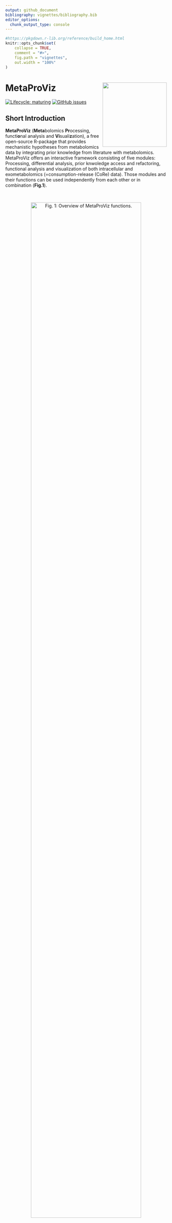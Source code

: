 ```yaml
---
output: github_document
bibliography: vignettes/bibliography.bib
editor_options: 
  chunk_output_type: console
---
```


<!-- README.md is generated from README.Rmd. Please edit that file -->

```r
#https://pkgdown.r-lib.org/reference/build_home.html
knitr::opts_chunk$set(
    collapse = TRUE,
    comment = "#>",
    fig.path = "vignettes",
    out.width = "100%"
)
```

# MetaProViz <img src="vignettes/Hexagon_MetaProViz.png" align="right" width="200" />


<!-- badges: start -->
[![Lifecycle: maturing](https://img.shields.io/badge/lifecycle-maturing-blue.svg)](https://www.tidyverse.org/lifecycle/#maturing)
[![GitHub issues](https://img.shields.io/github/issues/saezlab/MetaProViz)](https://github.com/saezlab/MetaProViz/issues)
<!-- badges: end -->

## **Short Introduction**
**MetaProViz** (**Meta**bolomics **Pr**ocessing, functi**o**nal analysis and **Vi**suali**z**ation), a free open-source R-package that provides mechanistic hypotheses from metabolomics data by integrating prior knowledge from literature with metabolomics. MetaProViz offers an interactive framework consisting of five modules: Processing, differential analysis, prior knwoledge access and refactoring, functional analysis and visualization of both intracellular and exometabolomics (=consumption-release (CoRe) data). Those modules and their functions can be used independently from each other or in combination (**Fig.1**).

\
<center>
![**Fig. 1:** Overview of MetaProViz functions.](https://github.com/saezlab/MetaProViz/blob/development/vignettes/Fig.1.png?raw=true){width=90%}

</center>
\
\
The first module, **MetaProViz**, `Processing`, allows the customized processing of raw peak metabolomics data from different experimental setups, including options to perform feature filtering due to missingness, Total Ion Count (TIC) normalisation, Missing Value Imputation (MVI) based on half-minimum and outlier detection based on Hotellin's T2. All of these pre-processing parameters can be customized and combined as needed.\
The second module of **MetaProViz**, `Differential Metabolite Analysis (DMA)`, allows the user to perform differential analysis between two conditions (e.g. Tumour versus Healthy) calculating the Log2FC, p-value, adjusted p-value and t-value, whereby the user can choose all the test statistics. The input can either be the output of the `Preprocessing` module or any DF including metabolite values and information about the conditions that should be compared.\
The third module of **MetaProViz**, `Functional Analysis`, includes different methods to create clusters of metabolites based on their distribution across the data using logical regulatory rules, prior knowledge for enrichment analysis and functions to perform over representation analysis (ORA). Here, the user can either input the output of the `Processing` or `Differential Metabolite Analysis (DMA)` module, or any other DF including Log2FC and statistics or metabolite values.\
The fourth module of **MetaProViz**, `Visualization`, can easily create customized visualizations of the output results of each of the other **MetaProViz** modules or custom files. Here we not only enable overview plots such as PCA, heatmap, Volcano plot, but also individual graphs of each metabolite as bar graphs, box plots or violin plots. Moreover, the user can provide additional information such as pathways the metabolites correspond to, the clusters the metabolites where assigned to or any other meta-information to customize the plots for color, shape or selections, thus enabling biological interpretation of the results otherwise missed in the data.


## Tutorials
We have generated several tutorials showcasing the different functionalities MetaProViz offers using publicly available datasets, which are included as example data within **MetaProViz**. You can find those tutorial on the top under the "Tutorials" button, where you can follow specific user case examples for different analysis. Otherwise, you can also follow the links below:\
- [Standard metabolomics data](https://saezlab.github.io/MetaProViz/articles/Standard%20Metabolomics.html)\
- [Consumption-Release (CoRe) metabolomics data from cell culture media](https://saezlab.github.io/MetaProViz/articles/CoRe%20Metabolomics.html)\
- [Prior Knowledge Access & Integration](https://saezlab.github.io/MetaProViz/articles/Prior%20Knowledge%20-%20Access%20&%20Integration.html)\
- [Sample Metadata Analysis](https://saezlab.github.io/MetaProViz/articles/Sample%20Metadata%20Analysis.html)\
\
Here you will find a brief overview and information about the installation of the package and its dependencies.

## Example Data
clear cell Renal Cell Carcinoma (ccRCC) patients data from Hakimi et. al including 138 matched tumour and normal tissue pairs [@Hakimi2016]. Cell-lines data from intra- and extracellular metabolomics data from cell culture media from [metabolomics workbench project PR001418](https://www.metabolomicsworkbench.org/data/DRCCMetadata.php?Mode=Project&ProjectID=PR001418).
```r
suppressMessages(suppressWarnings(library(tidyverse)))
suppressMessages(suppressWarnings(library(MetaProViz)))

# Create an overview of the example data
TissuePlot <- tissue_norm%>%
  column_to_rownames("Code")%>%
  filter(TISSUE_TYPE != "NORMAL")%>%
  separate(`TYPE-STAGE`, into=c("Type", "Stage"), sep="-", remove=FALSE)
TissuePlot$Count <- 1

TissuePlot$AGEFactor <- factor(TissuePlot$AGE, levels = c("Young","Middle", "Old"))

#Plot
Plot <- ggplot2::ggplot(TissuePlot, ggplot2::aes(fill=Stage, y=Count, x=AGEFactor)) + 
        ggplot2::geom_bar(position="stack", stat="identity")+
        ggplot2::scale_fill_manual(values = c("STAGE I" = "#006384"  , "STAGE II" = "#9F0162", "STAGE III" = "#00735C" , "STAGE IV" = "grey" ))+
        ggplot2::theme_classic()+
        ggplot2::ggtitle("ccRCC patients metadata")+
        ggplot2::theme(axis.text.x = ggplot2::element_text(angle = 90, hjust = 1))+
        ggplot2::labs(subtitle="Age at surgery <42 = Young,  >58 = Old, else = Middle", x = "Age", y = "Number of Patients")

Plot_Sized <-  MetaProViz:::plot_grob_superplot(input_plot=Plot, metadata_info=c(Conditions="Conditions", Superplot="Conditions"), metadata_sample=TissuePlot%>%dplyr::rename("Conditions"="AGE"), plot_name = "ccRCC patients metadata", subtitle = "Age at surgery <42 = Young,  >58 = Old, else = Middle", plot_type="Bar")
 
PlotHeight <- grid::convertUnit(Plot_Sized$height, 'cm', valueOnly = TRUE)
PlotWidth <- grid::convertUnit(Plot_Sized$width, 'cm', valueOnly = TRUE)
Plot_Sized %<>%
      {ggplot2::ggplot() + ggplot2::annotation_custom(.)} %>%
       magrittr::add(ggplot2::theme(panel.background = ggplot2::element_rect(fill = "transparent")))

#ggplot2::ggsave(filename = "Tissue_MetadataPlot.svg", plot = Plot_Sized, width = PlotWidth,  height = PlotHeight, unit="cm")
 
Plot_Sized_Tissue <- Plot_Sized

###################################################################################################################################################
# Create an overview of the example data
CellPlot_Intra <- intracell_raw%>%
  column_to_rownames("Code")%>%
  filter(Conditions != "Pool")%>%
   mutate(Celltype = case_when(Conditions=="HK2" ~ 'Healthy',
                               Conditions=="786-O" ~ 'PrimaryTumour',
                               TRUE ~ 'MetastaticTumour'))

CellPlot_Intra$Count <- 1
CellPlot_Intra$CelltypeFactor <- factor(CellPlot_Intra$Celltype, levels = c("Healthy","PrimaryTumour", "MetastaticTumour"))

CellPlot_Media <- medium_raw%>%
  column_to_rownames("Code")%>%
  filter(Conditions != "Pool")%>%
  filter(Conditions != "blank")%>%
   mutate(Celltype = case_when(Conditions=="HK2" ~ 'Healthy',#https://www.mdpi.com/1422-0067/24/7/6447
                               Conditions=="786-O" ~ 'PrimaryTumour',
                               Conditions=="OSRC2" ~ 'PrimaryTumour',
                               Conditions=="RFX6" ~ 'PrimaryTumour',
                               TRUE ~ 'MetastaticTumour'))#OSLM1


#Plot
Plot <- ggplot2::ggplot(CellPlot_Intra, ggplot2::aes(fill=Conditions, y=Count, x=CelltypeFactor)) + 
        ggplot2::geom_bar(position="stack", stat="identity")+
        ggplot2::scale_fill_manual(values = c("HK2" = "#006384"  , "786-O" = "#9F0162", "786-M1A" = "#00735C", "786-M2A" = "#00422E"))+
        ggplot2::theme_classic()+
        ggplot2::ggtitle("Intracellular metabolomics")+
        ggplot2::theme(axis.text.x = ggplot2::element_text(angle = 90, hjust = 1))+
        ggplot2::labs(x = "Celltype", y = "Number of Samples",  fill ="Cellline")

Plot_Sized <-  MetaProViz:::plot_grob_superplot(input_plot=Plot, metadata_info=c(Conditions="Conditions", Superplot="Conditions"), metadata_sample=CellPlot_Intra%>%dplyr::rename("Name"="Conditions", "Conditions"="Celltype"), plot_name = "Intracellular metabolomics", subtitle = NULL, plot_type="Bar")
 
PlotHeight <- grid::convertUnit(Plot_Sized$height, 'cm', valueOnly = TRUE)
PlotWidth <- grid::convertUnit(Plot_Sized$width, 'cm', valueOnly = TRUE)
Plot_Sized %<>%
      {ggplot2::ggplot() + ggplot2::annotation_custom(.)} %>%
     magrittr::add(ggplot2::theme(panel.background = ggplot2::element_rect(fill = "transparent")))

#ggplot2::ggsave(filename = "Cellline_IntraPlot.svg", plot = Plot_Sized, width = PlotWidth,  height = PlotHeight, unit="cm")
 
Plot_Sized_Intra <- Plot_Sized

###################################################################################################################################################
# Create an overview of the example data
CellPlot_Media <- medium_raw%>%
  column_to_rownames("Code")%>%
  filter(Conditions != "Pool")%>%
  filter(Conditions != "blank")%>%
   mutate(Celltype = case_when(Conditions=="HK2" ~ 'Healthy',#https://www.mdpi.com/1422-0067/24/7/6447
                               Conditions=="786-O" ~ 'PrimaryTumour',
                               Conditions=="OSRC2" ~ 'PrimaryTumour',
                               Conditions=="RFX631" ~ 'PrimaryTumour',
                               TRUE ~ 'MetastaticTumour'))#OSLM1


CellPlot_Media$Count <- 1
CellPlot_Media$CelltypeFactor <- factor(CellPlot_Media$Celltype, levels = c("Healthy","PrimaryTumour", "MetastaticTumour"))


#Plot
Plot <- ggplot2::ggplot(CellPlot_Media, ggplot2::aes(fill=Conditions, y=Count, x=CelltypeFactor)) + 
        ggplot2::geom_bar(position="stack", stat="identity")+
        ggplot2::scale_fill_manual(values = c("HK2" = "#006384"  , "786-O" = "#d03293", "OSRC2"= "#9F0162" , "RFX631"= "#630026", "786-M1A" = "#00735C", "786-M2A" = "#00422E", "OSLM1B"= "#002B1A"))+
        ggplot2::theme_classic()+
        ggplot2::ggtitle("Media metabolomics")+
        ggplot2::theme(axis.text.x = ggplot2::element_text(angle = 90, hjust = 1))+
        ggplot2::labs(x = "Celltype", y = "Number of Samples",  fill ="Cellline")

Plot_Sized <-  MetaProViz:::plot_grob_superplot(input_plot=Plot, metadata_info=c(Conditions="Conditions", Superplot="Conditions"), metadata_sample=CellPlot_Media%>%dplyr::rename("Name"="Conditions", "Conditions"="Celltype"), plot_name = "Media metabolomics", subtitle = NULL, plot_type="Bar")
 
PlotHeight <- grid::convertUnit(Plot_Sized$height, 'cm', valueOnly = TRUE)
PlotWidth <- grid::convertUnit(Plot_Sized$width, 'cm', valueOnly = TRUE)
Plot_Sized %<>%
      {ggplot2::ggplot() + ggplot2::annotation_custom(.)} %>%
       magrittr::add(ggplot2::theme(panel.background = ggplot2::element_rect(fill = "transparent")))

#ggplot2::ggsave(filename = "Cellline_Media_Plot.svg", plot = Plot, width = PlotWidth,  height = PlotHeight, unit="cm")

Plot_Sized_Media <- Plot_Sized

gridExtra::grid.arrange(Plot_Sized_Tissue, Plot_Sized_Intra, Plot_Sized_Media, ncol=3)
```
\
Additionally we also added transcriptomics and proteomics data of ccRCC patients processed with SiRCle [@Mora_Schmidt2024], originally from [PDC000127](https://proteomic.datacommons.cancer.gov/pdc/study/PDC000127) [@Clark2019].
```r
#This is based on Supplemetary File 2: 13073_2024_1415_MOESM2_ESM.xlsx sheet protein and sheet RNA
patients <- data.frame(
  Patient = c("Tumour", "Normal")
  Protein = c("", ""),
  RNA= c("",  ""))
```

## Installation
**MetaProViz** is an R package and to install the package, start R and enter:
```r
devtools::install_github("https://github.com/saezlab/MetaProViz")
```

Now **MetaProViz** can be imported as:
```r
library(MetaProViz)
```

### Windows specifications
Note if you are running Windows you might have an issue with long paths, which you can resolve in the registry on Windows 10:
Computer Configuration > Administrative Templates > System > Filesystem > Enable Win32 long paths
(If you have a different version of Windows, just google "Long paths fix" and your Windows version)

## Liscence
GNU GENERAL PUBLIC LICENSE, Version 3, 29 June 2007

## Citation
```
@Manual{,
  title = {MetaProViz: METabolomics pre-PRocessing, functiOnal analysis and VIZualisation},

  author = {Christina Schmidt, Denes Turei, Dimitrios Prymidis, Macabe Daley, Julio Saez-Rodriguez and Christian Frezza},
  year = {2024},
  note = {R package version 3.0.3},

}
```

## References

